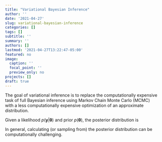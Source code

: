 ```yaml
---
title: "Variational Bayesian Inference"
author: ''
date: '2021-04-27'
slug: variational-bayesian-inference
categories: []
tags: []
subtitle: ''
summary: ''
authors: []
lastmod: '2021-04-27T13:22:47-05:00'
featured: no
image:
  caption: ''
  focal_point: ''
  preview_only: no
projects: []
draft: true
---
```




The goal of variational inference is to replace the computationally expensive task of full Bayesian inference using Markov Chain Monte Carlo (MCMC) with a less computationally expensive optimization of an approximate distribution.

Given a likelihood $p(\mathbf{y} | \boldsymbol{\theta})$ and prior $p(\boldsymbol{\theta})$, the posterior distribution is

\begin{align*}
p(\boldsymbol{\theta} | \mathbf{y}) = \frac{p(\mathbf{y} | \boldsymbol{\theta}) p(\boldsymbol{\theta})}{\int p(\mathbf{y} | \boldsymbol{\theta}) p(\boldsymbol{\theta}) d \boldsymbol{\theta}}
\end{align*}

In general, calculating (or sampling from) the posterior distribution can be computationally challenging. 










